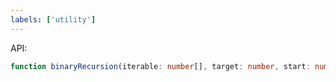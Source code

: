 ```yaml
---
labels: ['utility']
---
```


API:

```ts
function binaryRecursion(iterable: number[], target: number, start: number, end: number): number;
```
